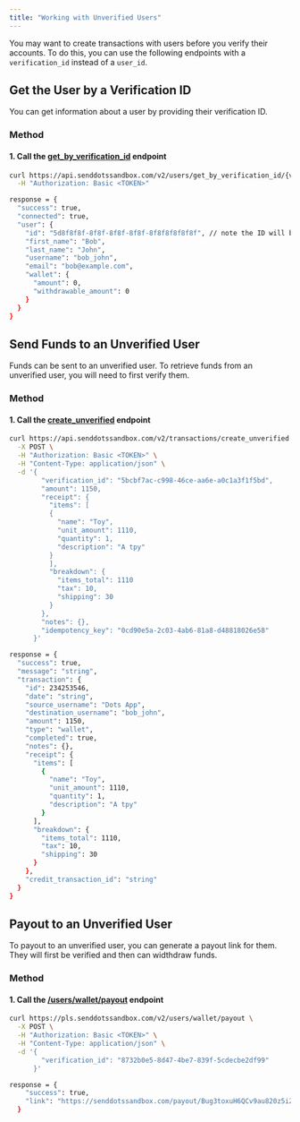 ```yaml
---
title: "Working with Unverified Users"
---
```


You may want to create transactions with users before you verify their accounts. To do this, you can use the following endpoints with a `verification_id` instead of a `user_id`.

## Get the User by a Verification ID

You can get information about a user by providing their verification ID.

### Method

#### 1. Call the [get_by_verification_id](/api-reference/users/retrieve-limited-info) endpoint

```bash cURL
curl https://api.senddotssandbox.com/v2/users/get_by_verification_id/{verification_id} \
  -H "Authorization: Basic <TOKEN>"

response = {
  "success": true,
  "connected": true,
  "user": {
    "id": "5d8f8f8f-8f8f-8f8f-8f8f-8f8f8f8f8f8f", // note the ID will be null if the user is not verified
    "first_name": "Bob",
    "last_name": "John",
    "username": "bob_john",
    "email": "bob@example.com",
    "wallet": {
      "amount": 0,
      "withdrawable_amount": 0
    }
  }
}
```

## Send Funds to an Unverified User

Funds can be sent to an unverified user. To retrieve funds from an unverified user, you will need to first verify them.

### Method

#### 1. Call the [create_unverified](/api-reference/transactions/create-transaction) endpoint

```bash cURL
curl https://api.senddotssandbox.com/v2/transactions/create_unverified \
  -X POST \
  -H "Authorization: Basic <TOKEN>" \
  -H "Content-Type: application/json" \
  -d '{
        "verification_id": "5bcbf7ac-c998-46ce-aa6e-a0c1a3f1f5bd",
        "amount": 1150,
        "receipt": {
          "items": [
          {
            "name": "Toy",
            "unit_amount": 1110,
            "quantity": 1,
            "description": "A tpy"
          }
          ],
          "breakdown": {
            "items_total": 1110
            "tax": 10,
            "shipping": 30
          }
        },
        "notes": {},
        "idempotency_key": "0cd90e5a-2c03-4ab6-81a8-d48818026e58"
      }'

response = {
  "success": true,
  "message": "string",
  "transaction": {
    "id": 234253546,
    "date": "string",
    "source_username": "Dots App",
    "destination_username": "bob_john",
    "amount": 1150,
    "type": "wallet",
    "completed": true,
    "notes": {},
    "receipt": {
      "items": [
        {
          "name": "Toy",
          "unit_amount": 1110,
          "quantity": 1,
          "description": "A tpy"
        }
      ],
      "breakdown": {
        "items_total": 1110,
        "tax": 10,
        "shipping": 30
      }
    },
    "credit_transaction_id": "string"
  }
}

```

## Payout to an Unverified User

To payout to an unverified user, you can generate a payout link for them. They will first be verified and then can widthdraw funds.

### Method

#### 1. Call the [/users/wallet/payout](/api-reference/users/generate-link-refill) endpoint

```bash cURL
curl https://pls.senddotssandbox.com/v2/users/wallet/payout \
  -X POST \
  -H "Authorization: Basic <TOKEN>" \
  -H "Content-Type: application/json" \
  -d '{
        "verification_id": "8732b0e5-8d47-4be7-839f-5cdecbe2df99"
      }'

response = {
    "success": true,
    "link": "https://senddotssandbox.com/payout/Bug3toxuH6QCv9au820z5iZPfmQvZohAvMaNrpIASGXzk9asgkldjla"
  }
```

